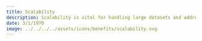 ```yaml
---
title: Scalability
description: Scalability is vital for handling large datasets and addressing complex urban challenges. It enables the application of methods and models at the urban or regional scale, leading to more informed and sustainable decision-making.
date: 3/1/1970
image: ../../../../assets/icons/benefits/scalability.svg
---
```

